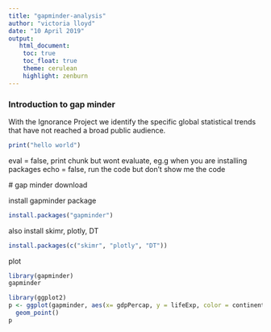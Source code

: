 ---
title: "gapminder-analysis"
author: "victoria lloyd"
date: "10 April 2019"
output: 
   html_document: 
    toc: true 
    toc_float: true
    theme: cerulean
    highlight: zenburn
---

### Introduction to gap minder

With the Ignorance Project we identify the specific global statistical trends that have not reached a broad public audience. 

```{r, chunk-label, fig.height=4}
print("hello world")
```
 eval = false, print chunk but wont evaluate, eg.g when you are installing packages
  echo = false, run the code but don't show me the code 
  
  # gap minder download
  
  install gapminder package
  
```{r, eval=FALSE}
install.packages("gapminder")
```
  
  also install skimr, plotly, DT
  
```{r, eval=FALSE}
install.packages(c("skimr", "plotly", "DT"))
```
  
  plot 
```{r}
library(gapminder)
gapminder
```
  
  
```{r}
library(ggplot2)
p <- ggplot(gapminder, aes(x= gdpPercap, y = lifeExp, color = continent))+
  geom_point()
p
```
  
  